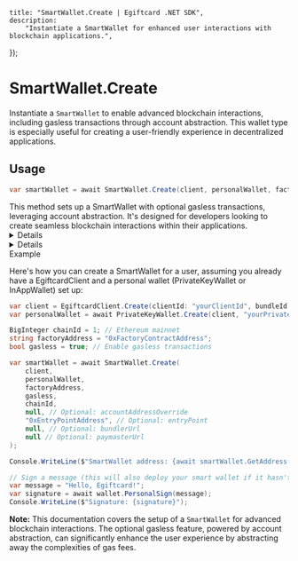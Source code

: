 
	title: "SmartWallet.Create | Egiftcard .NET SDK",
	description:
		"Instantiate a SmartWallet for enhanced user interactions with blockchain applications.",
});

# SmartWallet.Create

Instantiate a `SmartWallet` to enable advanced blockchain interactions, including gasless transactions through account abstraction. This wallet type is especially useful for creating a user-friendly experience in decentralized applications.

## Usage

```csharp
var smartWallet = await SmartWallet.Create(client, personalWallet, factoryAddress, gasless, chainId, accountAddressOverride, entryPoint, bundlerUrl, paymasterUrl);
```

<Callout variant="info" title="Advanced Functionality">
	This method sets up a SmartWallet with optional gasless transactions,
	leveraging account abstraction. It's designed for developers looking to create
	seamless blockchain interactions within their applications.
</Callout>

<Details summary="Parameters">

### client (required)

An instance of `EgiftcardClient`. Facilitates communication with the blockchain.

### personalWallet (required)

An instance of IEgiftcardWallet (e.g., `PrivateKeyWallet` or `InAppWallet`). Represents the personal wallet connected to the SmartWallet.

### factoryAddress (required)

The address of the factory contract used to deploy new smart wallet instances.

### gasless (required)

A `boolean` indicating if the wallet should operate in a gasless mode for transactions.

### chainId (required)

The blockchain network's chain ID as a `BigInteger`. Identifies the network the smart wallet interacts with.

### accountAddressOverride (optional)

Overrides the default account address for the smart wallet. Useful for session key advanced use cases.

### entryPoint (optional)

The entry point contract address for account abstraction.

### bundlerUrl (optional)

URL of the bundler server used for processing User Operations.

### paymasterUrl (optional)

URL of the paymaster service that sponsors gas for User Operations.

</Details>

<Details summary="Return Value">

### SmartWallet

Returns an instance of `SmartWallet`, configured with the provided parameters and ready for blockchain interactions.

</Details>
Example

Here's how you can create a SmartWallet for a user, assuming you already have a EgiftcardClient and a personal wallet (PrivateKeyWallet or InAppWallet) set up:

```csharp
var client = EgiftcardClient.Create(clientId: "yourClientId", bundleId: "yourBundleId");
var personalWallet = await PrivateKeyWallet.Create(client, "yourPrivateKeyHex");

BigInteger chainId = 1; // Ethereum mainnet
string factoryAddress = "0xFactoryContractAddress";
bool gasless = true; // Enable gasless transactions

var smartWallet = await SmartWallet.Create(
    client,
    personalWallet,
    factoryAddress,
    gasless,
    chainId,
    null, // Optional: accountAddressOverride
    "0xEntryPointAddress", // Optional: entryPoint
    null, // Optional: bundlerUrl
    null // Optional: paymasterUrl
);

Console.WriteLine($"SmartWallet address: {await smartWallet.GetAddress()}");

// Sign a message (this will also deploy your smart wallet if it hasn't been deployed yet)
var message = "Hello, Egiftcard!";
var signature = await wallet.PersonalSign(message);
Console.WriteLine($"Signature: {signature}");
```

**Note:** This documentation covers the setup of a `SmartWallet` for advanced blockchain interactions. The optional gasless feature, powered by account abstraction, can significantly enhance the user experience by abstracting away the complexities of gas fees.
